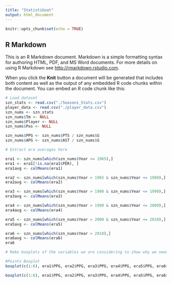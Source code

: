 ```yaml
---
title: "StatistiGoat"
output: html_document
---
```


```r
knitr::opts_chunk$set(echo = TRUE)
```

## R Markdown

This is an R Markdown document. Markdown is a simple formatting syntax for authoring HTML, PDF, and MS Word documents. For more details on using R Markdown see <http://rmarkdown.rstudio.com>.

When you click the **Knit** button a document will be generated that includes both content as well as the output of any embedded R code chunks within the document. You can embed an R code chunk like this:

```r
# Load dataset
szn_stats <- read.csv("./Seasons_Stats.csv")
player_data <- read.csv("./player_data.csv")
szn_nums <- szn_stats
szn_nums$Tm <- NULL
szn_nums$Player <- NULL
szn_nums$Pos <- NULL

szn_nums$PPG <- szn_nums$PTS / szn_nums$G
szn_nums$APG <- szn_nums$AST / szn_nums$G

```


```r
# Extract era averages here

era1 <- szn_nums[which(szn_nums$Year <= 1965),]
era1 <- era1[!is.na(era1$PER), ]
era1avg <- colMeans(era1)

era2 <- szn_nums[which(szn_nums$Year > 1965 & szn_nums$Year <= 1980),]
era2avg <- colMeans(era2)

era3 <- szn_nums[which(szn_nums$Year > 1980 & szn_nums$Year <= 1990),]
era3avg <- colMeans(era3)

era4 <- szn_nums[which(szn_nums$Year > 1990 & szn_nums$Year <= 2000),]
era4avg <- colMeans(era4)

era5 <- szn_nums[which(szn_nums$Year > 2000 & szn_nums$Year <= 2010),]
era5avg <- colMeans(era5)

era6 <- szn_nums[which(szn_nums$Year > 2010),]
era6avg <- colMeans(era6)
era6
```

```r
# Make boxplots of the variables we are considering to show why we need to adjust

#Points Boxplot
boxplot(c(1:6), era1$PPG, era2$PPG, era3$PPG, era4$PPG, era5$PPG, era6$PPG)

boxplot(c(1:6), era1$PPG, era2$PPG, era3$PPG, era4$PPG, era5$PPG, era6$PPG)

```


